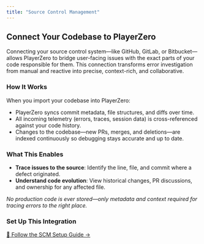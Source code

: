 ```yaml
---
title: "Source Control Management"
---
```



## Connect Your Codebase to PlayerZero  
Connecting your source control system—like GitHub, GitLab, or Bitbucket—allows PlayerZero to bridge user-facing issues with the exact parts of your code responsible for them. This connection transforms error investigation from manual and reactive into precise, context-rich, and collaborative.

### How It Works  
When you import your codebase into PlayerZero:
- PlayerZero syncs commit metadata, file structures, and diffs over time.  
- All incoming telemetry (errors, traces, session data) is cross-referenced against your code history.  
- Changes to the codebase—new PRs, merges, and deletions—are indexed continuously so debugging stays accurate and up to date.  

### What This Enables  
- **Trace issues to the source**: Identify the line, file, and commit where a defect originated.  
- **Understand code evolution**: View historical changes, PR discussions, and ownership for any affected file.  

_No production code is ever stored—only metadata and context required for tracing errors to the right place._

### Set Up This Integration  
[📖 Follow the SCM Setup Guide →](/developer-guide/configuration-guides/importing-code/import-git-setup-guide)

